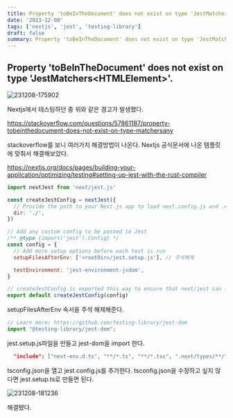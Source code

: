 ```yaml
---
title: Property 'toBeInTheDocument' does not exist on type 'JestMatchers<HTMLElement>'.
date: '2023-12-08'
tags: ['nextjs', 'jest', 'testing-library']
draft: false
summary: Property 'toBeInTheDocument' does not exist on type 'JestMatchers<HTMLElement>'. 해결하기
---
```


## Property 'toBeInTheDocument' does not exist on type 'JestMatchers\<HTMLElement\>'.

![231208-175902](/static/images/jest-matcher-type-not-exist/231208-175902.png)

Nextjs에서 테스팅하던 중 위와 같은 경고가 발생했다.

https://stackoverflow.com/questions/57861187/property-tobeinthedocument-does-not-exist-on-type-matchersany

stackoverflow를 보니 여러가지 해결방법이 나온다.
Nextjs 공식문서에 나온 템플릿에 맞춰서 해결해보았다.

https://nextjs.org/docs/pages/building-your-application/optimizing/testing#setting-up-jest-with-the-rust-compiler

```javascript:jest.config.js
import nextJest from 'next/jest.js'

const createJestConfig = nextJest({
  // Provide the path to your Next.js app to load next.config.js and .env files in your test environment
  dir: './',
})

// Add any custom config to be passed to Jest
/** @type {import('jest').Config} */
const config = {
  // Add more setup options before each test is run
  setupFilesAfterEnv: ['<rootDir>/jest.setup.js'], // 주석해제

  testEnvironment: 'jest-environment-jsdom',
}

// createJestConfig is exported this way to ensure that next/jest can load the Next.js config which is async
export default createJestConfig(config)
```

setupFilesAfterEnv 속서을 주석 해제해준다.

```javascript:jest.setup.js
// Learn more: https://github.com/testing-library/jest-dom
import "@testing-library/jest-dom";
```

jest.setup.js파일을 만들고 jest-dom을 import 한다.

```json:tsconfig.json
  "include": ["next-env.d.ts", "**/*.ts", "**/*.tsx", ".next/types/**/*.ts", "jest.setup.js"],
```

tsconfig.json을 열고 jest.config.js를 추가한다. tsconfig.json을 수정하고 싶지 않다면 jest.setup.ts로 만들면 된다.

![231208-181236](/static/images/jest-matcher-type-not-exist/231208-181236.png)

해결됐다.
